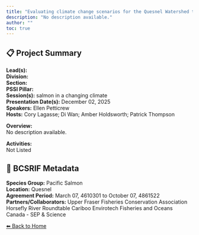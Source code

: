 ```yaml
---
title: "Evaluating climate change scenarios for the Quesnel Watershed to determine flood, fire and temperature risks posed to Upper Fraser salmon stocks."
description: "No description available."
author: ""
toc: true
---
```


## 📋 Project Summary

**Lead(s):**   
**Division:**   
**Section:**   
**PSSI Pillar:**   
**Session(s):** salmon in a changing climate  
**Presentation Date(s):** December 02, 2025  
**Speakers:** Ellen Petticrew  
**Hosts:** Cory Lagasse; Di Wan; Amber Holdsworth; Patrick Thompson  

**Overview:**  
No description available.   

**Activities:**  
Not Listed

## 🧬 BCSRIF Metadata

**Species Group:** Pacific Salmon  
**Location:** Quesnel  
**Agreement Period:** March 07, 4610301 to October 07, 4861522  
**Partners/Collaborators:** Upper Fraser Fisheries Conservation Association 
Horsefly River Roundtable
Cariboo Envirotech 
Fisheries and Oceans Canada - SEP & Science  

[⬅ Back to Home](../index.qmd)
